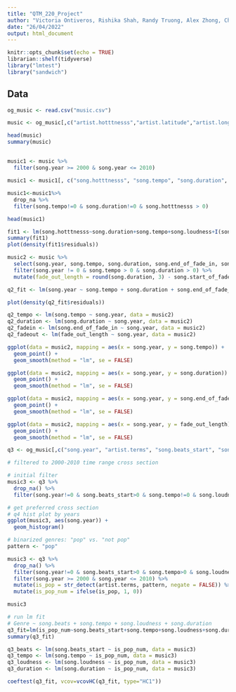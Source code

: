 ---
title: "QTM_220_Project"
author: "Victoria Ontiveros, Rishika Shah, Randy Truong, Alex Zhong, Christine Zhou"
date: "26/04/2022"
output: html_document
---

```{r setup, include=FALSE}
knitr::opts_chunk$set(echo = TRUE)
librarian::shelf(tidyverse)
library("lmtest")
library("sandwich")
```

## Data

```{r}
og_music <- read.csv("music.csv")

music <- og_music[,c("artist.hotttnesss","artist.latitude","artist.longitude","artist.terms","song.duration","song.end_of_fade_in","song.start_of_fade_out","song.tempo","song.loudness","song.beats_start", "song.hotttnesss","song.year")]

head(music)
summary(music)
```

## 
```{r q1}

music1 <- music %>%
  filter(song.year >= 2000 & song.year <= 2010)

music1 <- music1[, c("song.hotttnesss", "song.tempo", "song.duration", "song.loudness")]

music1<-music1%>%
  drop_na %>%
  filter(song.tempo!=0 & song.duration!=0 & song.hotttnesss > 0)

head(music1)

fit1 <- lm(song.hotttnesss~song.duration+song.tempo+song.loudness+I(song.duration^2)+I(song.tempo^2), data = music1)
summary(fit1)
plot(density(fit1$residuals))
```


```{r q2}
music2 <- music %>% 
  select(song.year, song.tempo, song.duration, song.end_of_fade_in, song.start_of_fade_out) %>% 
  filter(song.year != 0 & song.tempo > 0 & song.duration > 0) %>%
  mutate(fade_out_length = round(song.duration, 3) - song.start_of_fade_out)

q2_fit <- lm(song.year ~ song.tempo + song.duration + song.end_of_fade_in + fade_out_length, data = music2)

plot(density(q2_fit$residuals))
```
```{r}
q2_tempo <- lm(song.tempo ~ song.year, data = music2)
q2_duration <- lm(song.duration ~ song.year, data = music2)
q2_fadein <- lm(song.end_of_fade_in ~ song.year, data = music2)
q2_fadeout <- lm(fade_out_length ~ song.year, data = music2)
```

```{r}
ggplot(data = music2, mapping = aes(x = song.year, y = song.tempo)) +
  geom_point() +
  geom_smooth(method = "lm", se = FALSE)

ggplot(data = music2, mapping = aes(x = song.year, y = song.duration)) +
  geom_point() +
  geom_smooth(method = "lm", se = FALSE)

ggplot(data = music2, mapping = aes(x = song.year, y = song.end_of_fade_in)) +
  geom_point() +
  geom_smooth(method = "lm", se = FALSE)

ggplot(data = music2, mapping = aes(x = song.year, y = fade_out_length)) +
  geom_point() +
  geom_smooth(method = "lm", se = FALSE)
```



```{r q4}
q3 <- og_music[,c("song.year", "artist.terms", "song.beats_start", "song.tempo", "song.loudness", "song.duration")]

# filtered to 2000-2010 time range cross section

# initial filter
music3 <- q3 %>%
  drop_na() %>%
  filter(song.year!=0 & song.beats_start>0 & song.tempo!=0 & song.loudness!=0 & song.duration!=0)

# get preferred cross section
# q4 hist plot by years
ggplot(music3, aes(song.year)) +
  geom_histogram()

# binarized genres: "pop" vs. "not pop"
pattern <- "pop"

music3 <- q3 %>%
  drop_na() %>%
  filter(song.year!=0 & song.beats_start>0 & song.tempo>0 & song.loudness!=0 & song.duration>0) %>%
  filter(song.year >= 2000 & song.year <= 2010) %>%
  mutate(is_pop = str_detect(artist.terms, pattern, negate = FALSE)) %>%
  mutate(is_pop_num = ifelse(is_pop, 1, 0))

music3

# run lm fit
# Genre ~ song.beats + song.tempo + song.loudness + song.duration
q3_fit=lm(is_pop_num~song.beats_start+song.tempo+song.loudness+song.duration, data=music3)
summary(q3_fit)

```
```{r}
q3_beats <- lm(song.beats_start ~ is_pop_num, data = music3)
q3_tempo <- lm(song.tempo ~ is_pop_num, data = music3)
q3_loudness <- lm(song.loudness ~ is_pop_num, data = music3)
q3_duration <- lm(song.duration ~ is_pop_num, data = music3)

```


```{r}
coeftest(q3_fit, vcov=vcovHC(q3_fit, type="HC1"))
```

